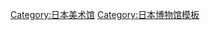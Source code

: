 {{Navbox
|name      =日本公立美术馆
|state     = <includeonly>collapsed</includeonly>
|title     = {{Flagicon|JPN}}日本公立美术馆
|bodyclass = hlist hlist-pipe
|group1    = [[国立]]
|list1     =
*[[東京国立博物館]]
*[[京都国立博物館]]
*[[奈良国立博物館]]
*[[九州国立博物館]]
*[[国立西洋美術館]]
*[[国立国際美術館]]
*[[東京国立近代美術館]]（[[国立工艺馆]]）
*[[京都国立近代美術館]]
*[[国立新美術館]]
*[[三之丸尚藏館]]

|group2  = [[北海道地方|北海道]]
|list2   =
*[[北海道立近代美术馆]]
*[[北海道立三岸好太郎美术馆]]
*[[北海道立旭川美术馆]]
*[[北海道立函馆美术馆]]
*[[北海道立帯广美术馆]]
*[[北海道立釧路芸術館]]
*[[札幌艺术之森美术馆]]
*[[500m美术馆]]
*[[岩見沢市絵画ホール・松島正幸記念館]]
*[[安田侃彫刻美術館 アルテピアッツァ美唄]]
*[[市立小樽美術館]]
*[[苫小牧市美術博物館]]
*[[中原悌二郎記念旭川市彫刻美術館]]
*[[北极圈北见文化中心]]
*[[网走市立美术馆]]
*[[钏路市立美术馆]]

|group3  = [[东北地方|东北]]
|list3   =
*[[青森縣立美術館]]
*[[八户市美术馆]]
*[[十和田市现代美术馆]]
*[[岩手縣立美術館]]
*[[宫城县美术馆]]
*[[サトル・サトウ・アート・ミュージアム]]
*[[秋田县立近代美术馆]]
*[[秋田総合生活文化会館・美術館]]
*[[秋田市立千秋美術館]]
*[[秋田市立赤れんが郷土館]]
*[[秋田縣立美術館 平野政吉コレクション]]
*[[福岛县立美术馆]]
*[[福島市写真美術館]]
*[[郡山市立美术馆]]
*[[いわき市立美術館]]

|group4  = [[关东地方|关东]]
|list4   =
*[[栃木县立美术馆]]
*[[宇都宫美术馆]]
*[[足利市立美术馆]]
*[[群馬縣立近代美術館]]
*[[群馬縣立館林美術館]]
*[[Arts前橋]]
*[[高崎市美术馆]]
*[[高崎市タワー美術館]]
*[[高崎市山田かまち美術館]]
*[[みどり市立富弘美術館]]
*[[渋川市美術館・桑原巨守彫刻美術館]]
*[[富岡市立美術博物館・福沢一郎記念美術館]]
*[[茨城縣近代美術館]]
*[[水戸芸術館]]
*[[埼玉縣立近代美術館]]
*[[うらわ美術館]]
*[[千葉縣立美術館]]
*[[千叶市美术馆]]
*[[市川市東山魁夷記念館]]
*[[市原市水と彫刻の丘]]
*[[佐倉市立美術館]]
*[[東京都美術館]]
*[[東京都庭園美術館]]
*[[東京都現代美術館]]
*[[東京都寫真美術館]]
*[[东京艺术大学大学美术馆]]
*[[目黑区美术馆]]
*[[渋谷区立松濤美術館]]
*[[世田谷美术馆]]
*[[板桥区立美术馆]]
*[[练马区立美术馆]]
*[[府中市美術館]]
*[[武蔵野市立吉祥寺美術館]]
*[[小平市平櫛田中彫刻美術館]]
*[[神奈川県立近代美術館]]
*[[横滨美术馆]]
*[[川崎市市民博物馆]]
*[[川崎市冈本太郎美术馆]]

|group5  = [[中部地方|中部]]
|list5   = {{Navbox subgroup
| group1 = [[北陸地方|北陸]]
| list1  = 
*[[新潟縣立近代美術館]]
*[[新潟縣立万代島美術館]]
*[[新潟市美術館]]
*[[富山县美术馆]]
*[[富山县水墨美术馆]]
*[[黑部市美术馆]]
*[[富山市玻璃美術館]]
*[[佐藤纪念美术馆]]
*[[富山市民俗民芸村#富山市篁牛人記念美術館|富山市篁牛人記念美術館]]
*[[高冈市美术馆]]
*[[砺波市美术馆]]
*[[松村外次郎纪念庄川美术馆]]
*[[南砺市立福光美术馆]]
*[[石川县九谷烧美术馆]]
*[[石川县七尾美术馆]]
*[[石川县立美术馆]]
*[[金澤21世紀美術館]]
*[[福井县立美术馆]]
*[[福井市美術館]]
*[[福井市愛宕坂茶道美術館]]

| group2 = [[甲信地方|甲信]]
| list2  = 
*[[山梨县立美术馆]]
*[[韮崎大村美術館]]
*[[青枫美术馆]]
*[[アルカディア南部文化館|近藤浩一路記念美術館]]
*[[長野縣信濃美術館・東山魁夷館]]
*[[信州新町美术馆]]
*[[松本市美术馆]]
*[[サントミューゼ]]
*[[イルフ童画館]]
*[[饭田市美术博物馆]]
*[[饭田市川本喜八郎人形美术馆]]
*[[诹访市原田泰治美术馆]]
*[[小诸高原美术馆]]
*[[小诸市立小山敬三美术馆]]
*[[佐久市立近代美术馆]]
*[[佐久市立天来纪念馆]]
*[[安曇野市豊科近代美術館]]
*[[安曇野高橋節郎記念美術館]]
*[[田渊行男纪念馆]]
*[[梅野記念絵画館・ふれあい館]]
*[[北アルプス展望美術館]]
*[[小海町高原美术馆]]
*[[八ヶ岳美術館]]

| group3 = [[东海地方|东海]]
| list3  = 
*[[靜岡縣立美術館]]
*[[葵タワー#静岡市美術館|静岡市美術館]]
*[[滨松市美术馆]]
*[[岐阜县美术馆]]
*[[岐阜县现代陶艺美术馆]]
*[[加藤荣三・东一纪念美术馆]]
*[[多治見市美濃焼ミュージアム]]
*[[関市立篠田桃紅美術空間]]
*[[爱知县美术馆]]
*[[愛知縣立陶瓷博物館]]
*[[名古屋市美術館]]
*[[三岸节子纪念美术馆]]
*[[清須市はるひ美術館]]
*[[稲沢市荻須記念美術館]]
*[[瀬户市美术馆]]
*[[道风纪念馆]]
*[[丰田市美术馆]]
*[[冈崎市美术博物馆]]
*[[冈崎市美术馆]]
*[[丰桥市美术博物馆]]
*[[刈谷市美術館]]
*[[高浜市やきものの里かわら美術館]]
*[[碧南市藤井達吉現代美術館]]
*[[三重县立美术馆]]
}}
|group6  = [[近畿地方|近畿]]
|list6  =
*[[滋贺县立近代美术馆]]
*[[滋賀縣立陶芸の森]]
*[[京都市美術館]]
*[[京都府立堂本印象美术馆]]
*[[福知山市佐藤太清纪念美术馆]]
*[[奈良县立美术馆]]
*[[奈良市美术馆]]
*[[入江泰吉記念奈良市写真美術館]]
*[[大阪府立現代美術センター]]
*[[大阪市立美術館]]
*[[大阪市立東洋陶瓷美術館]]
*[[和泉市久保惣記念美術館]]
*[[伊丹市立美术馆]]
*[[柿衛文庫]]
*[[西宫市大谷纪念美术馆]]
*[[芦屋市立美术博物馆]]
*[[兵库县公馆]]
*[[兵库县立美术馆]]
*[[神戸市立小磯記念美術館]]
*[[神戸ファッション美術館]]
*[[神戸ゆかりの美術館]]
*[[姫路市立美术馆]]
*[[姫路市書写の里・美術工芸館]]
*[[赤穂市立田淵記念館]]
*[[西脇市岡之山美術館]]
*[[三木市立堀光美术馆]]
*[[丹波篠山市立歴史美術館]]
*[[兵库陶艺美术馆]]
*[[丹波市立植野纪念美术馆]]
*[[南あわじ市滝川記念美術館玉青館]]
*[[伊藤清永美术馆]]
*[[和歌山县立近代美术馆]]
*[[熊野古道なかへち美術館]]
*[[田边市立美术馆]]

|group7  = [[中国地方|中国]]・[[四国]]
|list7   =
*[[倉吉博物館・倉吉歴史民俗資料館]]
*[[米子市美术馆]]
*[[島根縣立美術館]]
*[[岛根县立石见美术馆]]
*[[水の国|江津市水ふれあい公園水の国/MUSEUM104]]
*[[岡山縣立美術館]]
*[[岡山市立オリエント美術館]]
*[[井原市立田中美術館]]
*[[高梁市成羽美术馆]]
*[[尾道市立美术馆]]
*[[广岛县立美术馆]]
*[[广岛市现代美术馆]]
*[[东广岛市立美术馆]]
*[[山口县立美术馆]]
*[[徳岛县立近代美术馆]]
*[[相生森林美术馆]]
*[[香川縣立東山魁夷せとうち美術館]]
*[[高松市美术馆]]
*[[丸龟市猪熊弦一郎现代美术馆]]
*[[爱媛县美术馆]]
*[[新居滨市立乡土美术馆]]
*[[今治市河野美术馆]]
*[[久万高原町立久万美术馆]]
*[[高知縣立美術館]]
*[[横山隆一記念まんが館]]
*[[香美市立柳瀨嵩紀念館]]

|group8  = [[九州地方|九州]]・[[冲绳县|冲绳]]
|list8   =
*[[福岡縣立美術館]]
*[[福岡市美術館]]
*[[福岡アジア美術館]]
*[[北九州市立美術館]]
*[[田川市美术馆]]
*[[長崎縣美術館]]
*[[佐世保市博物館島瀬美術センター]]
*[[长崎市野口弥太郎纪念美术馆]]
*[[大分县立美术馆]]
*[[大分市美术馆]]
*[[别府市美术馆]]
*[[坂本善三美术馆]]
*[[熊本县立美术馆]]
*[[熊本市现代美术馆]]
*[[不知火美术馆]]
*[[八代市立博物館・未来の森ミュージアム]]
*[[芦北町立星野富弘美術館]]
*[[つなぎ美術館]]
*[[湯前まんが美術館]]
*[[宮崎縣立美術館]]
*[[都城市立美术馆]]
*[[高锅町美术馆]]
*[[鹿儿岛市立美术馆]]
*[[霧島アートの森]]
*[[沖繩縣立博物館、美術館]]
*[[浦添市美术馆]]
|below   =
}}
<noinclude>
{{collapsible option}}
[[Category:日本美术馆]]
[[Category:日本博物馆模板]]
</noinclude>